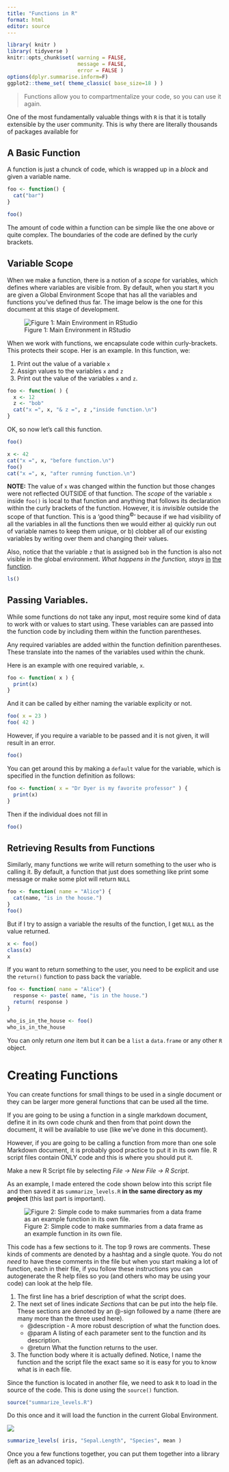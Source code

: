```yaml
---
title: "Functions in R"
format: html
editor: source
---
```


```r
library( knitr )
library( tidyverse )
knitr::opts_chunk$set( warning = FALSE, 
                       message = FALSE,
                       error = FALSE )
options(dplyr.summarise.inform=F) 
ggplot2::theme_set( theme_classic( base_size=18 ) )
```

> Functions allow you to compartmentalize your code, so you can use it again.

One of the most fundamentally valuable things with `R` is that it is totally extensible by the user community. This is why there are literally thousands of packages available for

## A Basic Function

A function is just a chunck of code, which is wrapped up in a *block* and given a variable name.

```r
foo <- function() { 
  cat("bar")
}

foo()
```

The amount of code within a function can be simple like the one above or quite complex. The boundaries of the code are defined by the curly brackets.

## Variable Scope

When we make a function, there is a notion of a *scope* for variables, which defines where variables are visible from. By default, when you start `R` you are given a Global Environment Scope that has all the variables and functions you've defined thus far. The image below is the one for this document at this stage of development.

![Figure 1: Main Environment in RStudio](https://live.staticflickr.com/65535/50395012691_8844158fe9_c_d.jpg)

When we work with functions, we encapsulate code within curly-brackets. This protects their scope. Her is an example. In this function, we:

1.  Print out the value of a variable `x`\
2.  Assign values to the variables `x` and `z`
3.  Print out the value of the variables `x` and `z`.

```r
foo <- function( ) {
  x <- 12
  z <- "bob"
  cat("x =", x, "& z =", z ,"inside function.\n")
}
```

OK, so now let's call this function.

```r
foo()
```

```r
x <- 42
cat("x =", x, "before function.\n")
foo()
cat("x =", x, "after running function.\n")
```

**NOTE:** The value of `x` was changed within the function but those changes were not reflected OUTSIDE of that function. The *scope* of the variable `x` inside `foo()` is local to that function and anything that follows its declaration within the curly brackets of the function. However, it is *invisible* outside the scope of that function. This is a 'good thing<sup>©</sup>' because if we had visibility of all the variables in all the functions then we would either a) quickly run out of variable names to keep them unique, or b) clobber all of our existing variables by writing over them and changing their values.

Also, notice that the variable `z` that is assigned `bob` in the function is also not visible in the global environment. *What happens in the function, stays* <u>in</u> <u>the</u> <u>function</u>.

```r
ls()
```

## Passing Variables.

While some functions do not take any input, most require some kind of data to work with or values to start using. These variables can are passed into the function code by including them within the function parentheses.

Any required variables are added within the function definition parentheses. These translate into the names of the variables used within the chunk.

Here is an example with one required variable, `x`.

```r
foo <- function( x ) {
  print(x)
}
```

And it can be called by either naming the variable explicity or not.

```r
foo( x = 23 )
foo( 42 )
```

However, if you require a variable to be passed and it is not given, it will result in an error.

```r
foo()
```

You can get around this by making a `default` value for the variable, which is specified in the function definition as follows:

```r
foo <- function( x = "Dr Dyer is my favorite professor" ) {
  print(x)
}
```

Then if the individual does not fill in

```r
foo()
```

## Retrieving Results from Functions

Similarly, many functions we write will return something to the user who is calling it. By default, a function that just does something like print some message or make some plot will return `NULL`

```r
foo <- function( name = "Alice") {
  cat(name, "is in the house.")
}
foo()
```

But if I try to assign a variable the results of the function, I get `NULL` as the value returned.

```r
x <- foo()
class(x)
x
```

If you want to return something to the user, you need to be explicit and use the `return()` function to pass back the variable.

```r
foo <- function( name = "Alice") {
  response <- paste( name, "is in the house.")
  return( response )
}
```

```r
who_is_in_the_house <- foo()
who_is_in_the_house
```

You can only return *one* item but it can be a `list` a `data.frame` or any other `R` object.

# Creating Functions

You can create functions for small things to be used in a single document or they can be larger more general functions that can be used all the time.

If you are going to be using a function in a single markdown document, define it in its own code chunk and then from that point down the document, it will be available to use (like we've done in this document).

However, if you are going to be calling a function from more than one sole Markdown document, it is probably good practice to put it in its own file. R script files contain ONLY code and this is where you should put it.

Make a new R Script file by selecting *File -\> New File -\> R Script*.

As an example, I made entered the code shown below into this script file and then saved it as `summarize_levels.R` **in the same directory as my project** (this last part is important).

![Figure 2: Simple code to make summaries from a data frame as an example function in its own file.](https://live.staticflickr.com/65535/50398439551_f549a80586_c_d.jpg)

This code has a few sections to it. The top 9 rows are comments. These kinds of comments are denoted by a hashtag and a single quote. You do not *need* to have these comments in the file but when you start making a lot of function, each in their file, if you follow these instructions you can autogenerate the R help files so you (and others who may be using your code) can look at the help file.

1.  The first line has a brief description of what the script does.
2.  The next set of lines indicate *Sections* that can be put into the help file. These sections are denoted by an \@-sign followed by a name (there are many more than the three used here).
    -   @description - A more robust description of what the function does.\
    -   @param A listing of each parameter sent to the function and its description.\
    -   @return What the function returns to the user.
3.  The function body where it is actually defined. Notice, I name the function and the script file the exact same so it is easy for you to know what is in each file.

Since the function is located in another file, we need to ask `R` to load in the source of the code. This is done using the `source()` function.

```r
source("summarize_levels.R")
```

Do this once and it will load the function in the current Global Environment.

![](https://live.staticflickr.com/65535/50397831453_b83377def0_c_d.jpg)

```r
summarize_levels( iris, "Sepal.Length", "Species", mean )
```

Once you a few functions together, you can put them together into a library (left as an advanced topic).
